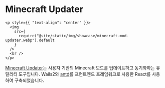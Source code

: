 # Minecraft Updater

```mdx-code-block
<p style={{ "text-align": "center" }}>
  <img
    src={
      require("@site/static/img/showcase/minecraft-mod-updater.webp").default
    }
  />
  <br />
</p>
```

[Minecraft Updater](https://github.com/Gurkengewuerz/MinecraftModUpdater)는 사용자 기반의 Minecraft 모드를 업데이트하고 동기화하는 유틸리티 도구입니다. Wails2와 [antd](https://ant.design/)를 프런트엔드 프레임워크로 사용한 React를 사용하여 구축되었습니다.
